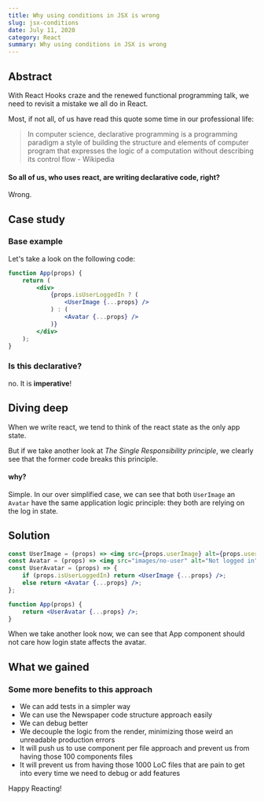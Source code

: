 ```yaml
---
title: Why using conditions in JSX is wrong
slug: jsx-conditions
date: July 11, 2020
category: React
summary: Why using conditions in JSX is wrong
---
```


## Abstract

With React Hooks craze and the renewed functional programming talk, we need to revisit a mistake we all do in React.

Most, if not all, of us have read this quote some time in our professional life:

> In computer science, declarative programming is a programming paradigm a style of building the structure and elements of computer program that expresses the logic of a computation without describing its control flow - Wikipedia

#### So all of us, who uses react, are writing declarative code, right?

Wrong.

## Case study

### Base example

Let's take a look on the following code:


```jsx
function App(props) {
    return (
        <div>
            {props.isUserLoggedIn ? (
                <UserImage {...props} />
            ) : (
                <Avatar {...props} />
            )}
        </div>
    );
}
```

### Is this declarative?

no. It is **imperative**!

## Diving deep

When we write react, we tend to think of the react state as the only app state.

But if we take another look at _The Single Responsibility principle_, we clearly see that the former code breaks this principle.

#### why?

Simple. In our over simplified case, we can see that both `UserImage` an `Avatar` have the same application logic principle: they both are relying on the log in state.

## Solution


```jsx
const UserImage = (props) => <img src={props.userImage} alt={props.userName} />;
const Avatar = (props) => <img src="images/no-user" alt="Not logged in" />;
const UserAvatar = (props) => {
    if (props.isUserLoggedIn) return <UserImage {...props} />; 
    else return <Avatar {...props} />; 
};

function App(props) {
    return <UserAvatar {...props} />; 
}
```

When we take another look now, we can see that App component should not care how login state affects the avatar.

## What we gained

### Some more benefits to this approach

-   We can add tests in a simpler way
-   We can use the Newspaper code structure approach easily
-   We can debug better
-   We decouple the logic from the render, minimizing those weird an unreadable production errors
-   It will push us to use component per file approach and prevent us from having those 100 components files
-   It will prevent us from having those 1000 LoC files that are pain to get into every time we need to debug or add features

Happy Reacting!
